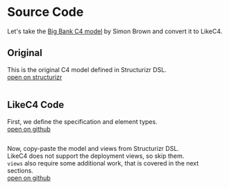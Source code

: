
# Source Code

Let's take the [Big Bank C4 model](https://structurizr.com/dsl?example=big-bank-plc) by Simon Brown and convert it to LikeC4.

## Original

This is the original C4 model defined in Structurizr DSL.  
[open on structurizr](https://structurizr.com/dsl?example=big-bank-plc)

```structurizr showLineNumbers file=<rootDir>/resources/structurizr.dsl filename="structurizr.dsl"
```

## LikeC4 Code

First, we define the specification and element types.  
[open on github](https://github.com/likec4/likec4/blob/main/docs/likec4/_spec.c4)

```likec4 showLineNumbers file=<rootDir>/likec4/_spec.c4 filename="_spec.c4" 
```


Now, copy-paste the model and views from Structurizr DSL.  
LikeC4 does not support the deployment views, so skip them.  
`views` also require some additional work, that is covered in the next sections.  
[open on github](https://github.com/likec4/likec4/blob/main/docs/likec4/bigbank.c4)

```likec4 showLineNumbers file=<rootDir>/likec4/bigbank.c4 filename="bigbank.c4" showLineNumbers
```
